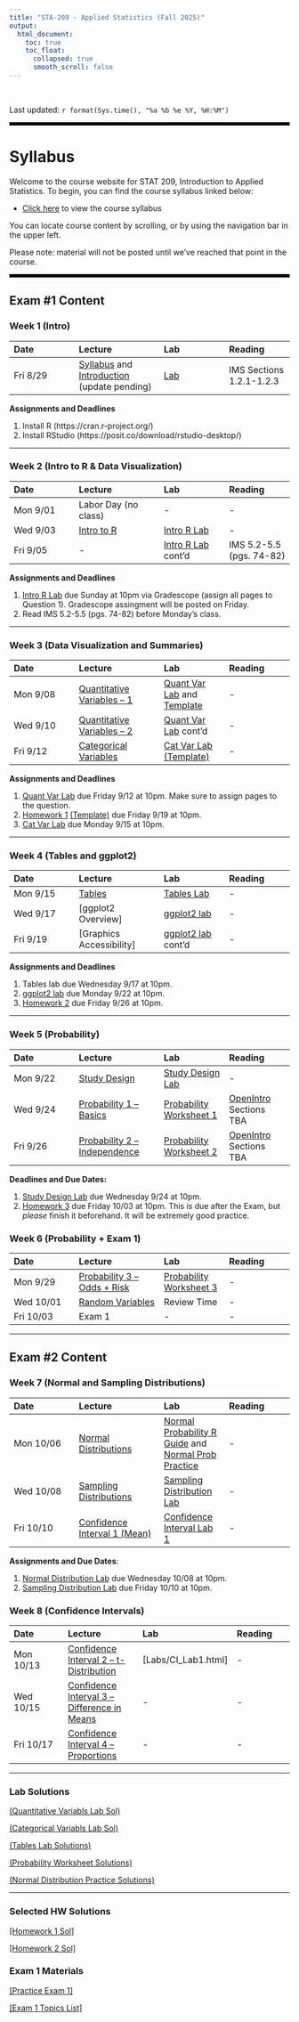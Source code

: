 ---
title: "STA-209 - Applied Statistics (Fall 2025)"
output:
  html_document:
    toc: true
    toc_float:
      collapsed: true
      smooth_scroll: false
---

$~$

Last updated: `r format(Sys.time(), "%a %b %e %Y, %H:%M")`

<hr style="border: none; border-top: 5px solid black;">

# Syllabus

Welcome to the course website for STAT 209, Introduction to Applied Statistics. To begin, you can find the course syllabus linked below:

- [Click here](syllabus209f25.html) to view the course syllabus

You can locate course content by scrolling, or by using the navigation bar in the upper left.  

Please note: material will not be posted until we've reached that point in the course.

<hr style="border: none; border-top: 5px solid black;">

## Exam \#1 Content

### Week 1 (Intro)

| Date | Lecture | Lab | Reading |
|:-----|:-------|:-----|:-----|
| Fri 8/29 | [Syllabus](syllabus209f25.html) and [Introduction](Lectures/209_Introduction.pdf) (update pending) | [Lab](Labs/00_markdown.html) | IMS Sections 1.2.1-1.2.3 |

**Assignments and Deadlines**

1) Install R (https://cran.r-project.org/)
2) Install RStudio (https://posit.co/download/rstudio-desktop/)

---

### Week 2 (Intro to R & Data Visualization)

| Date | Lecture | Lab | Reading |
|:-----|:-------|:-----|:-----|
| Mon 9/01 | Labor Day (no class) | - | - |
| Wed 9/03 | [Intro to R](Lectures/01_R_introduction.pdf) | [Intro R Lab](Labs/01_introR.html) | - |
| Fri 9/05 | - | [Intro R Lab](Labs/01_introR.html) cont'd | IMS 5.2-5.5 (pgs. 74-82) |

**Assignments and Deadlines**

1) [Intro R Lab](Labs/01_introR.html) due Sunday at 10pm via Gradescope (assign all pages to Question 1). Gradescope assingment will be posted on Friday.
2) Read IMS 5.2-5.5 (pgs. 74-82) before Monday's class.

---

### Week 3 (Data Visualization and Summaries)

| Date | Lecture | Lab | Reading |
|:-----|:-------|:-----|:-----|
| Mon 9/08 | [Quantitative Variables -- 1](Lectures/QuantVar1.pdf) | [Quant Var Lab](Labs/QuantVarLab.html) and [Template](Labs/QuantVarLab.Rmd) | - |
| Wed 9/10 | [Quantitative Variables -- 2](Lectures/QuantVar2.pdf) | [Quant Var Lab](Labs/QuantVarLab.html) cont'd | - |
| Fri 9/12 | [Categorical Variables](Lectures/CategoricalVariables.pdf) | [Cat Var Lab](Labs/CatVarLab.html) [(Template)](Labs/CatVarLab.Rmd) | - |

**Assignments and Deadlines**

1) [Quant Var Lab](Labs/QuantVarLab.html) due Friday 9/12 at 10pm. Make sure to assign pages to the question.
2) [Homework 1](Homework/Homework1.html) [(Template)](Homework/Homework1.Rmd) due Friday 9/19 at 10pm.
3) [Cat Var Lab](Labs/CatVarLab.html) due Monday 9/15 at 10pm.

---

### Week 4 (Tables and ggplot2)
| Date | Lecture | Lab | Reading |
|:-----|:-------|:-----|:-----|
| Mon 9/15 | [Tables](Lectures/Tables.pdf) | [Tables Lab](Labs/TablesLab.html)| - |
| Wed 9/17 | [ggplot2 Overview] | [ggplot2 lab](Labs/ggplot2_lab.html) | - |
| Fri 9/19 | [Graphics Accessibility] | [ggplot2 lab](Labs/ggplot2_lab.html) cont'd | - |

**Assignments and Deadlines**

1) Tables lab due Wednesday 9/17 at 10pm.
2) [ggplot2 lab](Labs/ggplot2_lab.html) due Monday 9/22 at 10pm.
3) [Homework 2](Homework/Homework2.html) due Friday 9/26 at 10pm.

---

### Week 5 (Probability)
| Date | Lecture | Lab | Reading |
|:-----|:-------|:-----|:-----|
| Mon 9/22 | [Study Design](Lectures/StudyDesign.pdf) | [Study Design Lab](Labs/StudyDesign_Lab.html) | -|
| Wed 9/24 | [Probability 1 -- Basics](Lectures/Probability1.pdf) | [Probability Worksheet 1](Labs/ProbWorksheet1.pdf) | [OpenIntro](https://www.biostat.jhsph.edu/~iruczins/teaching/books/2019.openintro.statistics.pdf) Sections TBA|
| Fri 9/26 | [Probability 2 -- Independence](Lectures/Probability2.pdf) | [Probability Worksheet 2](Labs/ProbWorksheet2.pdf) | [OpenIntro](https://www.biostat.jhsph.edu/~iruczins/teaching/books/2019.openintro.statistics.pdf) Sections TBA |

**Deadlines and Due Dates:**

1) [Study Design Lab](Labs/StudyDesign_Lab.html) due Wednesday 9/24 at 10pm.
2) [Homework 3](Homework/Homework3.html) due Friday 10/03 at 10pm. This is due after the Exam, but *please* finish it beforehand. It will be extremely good practice.

### Week 6 (Probability + Exam 1)

| Date | Lecture | Lab | Reading |
|:-----|:-------|:-----|:-----|
| Mon 9/29 | [Probability 3 -- Odds + Risk](Lectures/Probability3.pdf) | [Probability Worksheet 3](Labs/ProbWorksheet3.pdf) | - |
| Wed 10/01 | [Random Variables](Lectures/RandomVariables.pdf) | Review Time | - |
| Fri 10/03 | Exam 1 | - | - |

---

## Exam \#2 Content

### Week 7 (Normal and Sampling Distributions)

| Date | Lecture | Lab | Reading |
|:-----|:-------|:-----|:-----|
| Mon 10/06 | [Normal Distributions](Lectures/NormalDistribution.pdf) | [Normal Probability R Guide](Labs/NormalDistribution_Lab_Setup.html) and [Normal Prob Practice](Labs/NormalDistribution_Lab.pdf) | - |
| Wed 10/08 | [Sampling Distributions](Lectures/SamplingDistributions.pdf) | [Sampling Distribution Lab](Labs/SamplingDistribution_Lab.html) | - |
| Fri 10/10 | [Confidence Interval 1 (Mean)](Lectures/CI1.pdf) | [Confidence Interval Lab 1](Labs/CI_Lab1.html) | - |

**Assignments and Due Dates**:

1) [Normal Distribution Lab](Labs/NormalDistribution_Lab.pdf) due Wednesday 10/08 at 10pm.
2) [Sampling Distribution Lab](Labs/SamplingDistribution_Lab.html) due Friday 10/10 at 10pm.

### Week 8 (Confidence Intervals)

| Date | Lecture | Lab | Reading |
|:-----|:-------|:-----|:-----|
| Mon 10/13 | [Confidence Interval 2 -- t-Distribution](Lectures/CI2.pdf) | [Labs/CI_Lab1.html] | - |
| Wed 10/15 | [Confidence Interval 3 -- Difference in Means](Lectures/CI3.pdf) | - | - |
| Fri 10/17 | [Confidence Interval 4 -- Proportions](Lectures/CI4.pdf) | - | - |

---

### Lab Solutions

[(Quantitative Variabls Lab Sol)](Labs/QuantVarLab_Solutions.html)

[(Categorical Variabls Lab Sol)](Labs/CatVarLab_Solutions.html)

[(Tables Lab Solutions)](Labs/TablesLab_Solutions.html)

[(Probability Worksheet Solutions)](Labs/ProbWorksheets_Solutions.pdf)

[(Normal Distribution Practice Solutions)](Labs/NormalDistribution_Lab_Solutions.html)

---

### Selected HW Solutions

[[Homework 1 Sol]](Homework/Homework1_Solutions.html)

[[Homework 2 Sol]](Homework/Homework2_Solutions.html)

### Exam 1 Materials

[[Practice Exam 1]](Exams/practice_exam1.pdf)

[[Exam 1 Topics List]](Exams/topic_list_exam1.html)

<!-- **Assignments and Deadlines** -->

<!-- 1) Intro R Lab due Sunday 2/02 at 10pm. I only want to see the 3 questions from the lab in your submission file, not the entire text of the tutorial lab. Practice formatting to make everything look pretty. Make sure to select answers in your submission on Gradescope. -->

<!-- ---  -->

<!-- ### Week 3 (Data Visualization and Numerical Summaries) -->
<!-- | Date | Lecture | Lab | Reading | -->
<!-- |:-----|:-------|:-----|:-----| -->
<!-- | Mon 2/03 | [Data Visualization Part 2](Lectures_Spring25/03_DataVisualization_Part2.pdf) | [Data Viz Lab](Labs_Spring25/DataVisualizationLab.html) and [Template](Labs_Spring25/DataVisualizationLab.Rmd)| - | -->
<!-- | Wed 2/05 | - | [ggplot lab](Labs_Spring25/ggplot2_lab.html) | - | -->
<!-- | Fri 2/07 | - | [ggplot lab](Labs_Spring25/ggplot2_lab.html) cont'd | - | -->

<!-- **Assignments and Deadlines** -->

<!-- 1) [Data Viz Lab](Labs_Spring25/DataVisualizationLab.html) due Wednesday 2/05 at 10pm. -->
<!-- 2) [Homework 1](Homework_Spring25/Homework1.html) is assigned Monday 2/03 and will be due the following Monday 2/10 at 10pm. The R markdown file for writing your answers can be found [here](Homework_Spring25/Homework1.Rmd) -->
<!-- 3) [ggplot lab](Labs_Spring25/ggplot2_lab.html) due Monday 2/10 at 10pm. -->

<!-- --- -->

<!-- ### Week 4 (Describing Data / Study Design) -->
<!-- | Date | Lecture | Lab | Reading | -->
<!-- |:-----|:-------|:-----|:-----| -->
<!-- | Mon 2/10 | [Numerical Summaries](Lectures_Spring25/04_NumericalSummaries.pdf) | - | IMS Sections 5.2, 5.4, and 5.6 | -->
<!-- | Wed 2/12 | [Tables](Lectures_Spring25/05_Tables.pdf) | [Tables Lab](Labs_Spring25/tables_and_descriptions_lab.html) | - | -->
<!-- | Fri 2/14 | [Study Design](Lectures_Spring25/06_StudyDesign.pdf) | [Design Lab](Labs_Spring25/Design_lab.html) | IMS Chapter 2 (pgs. 28-37) | -->

<!-- **Assignments and Deadlines** -->

<!-- 1) [Homework 2](Homework_Spring25/Homework2.html) assigned Wed 2/12 and due Friday 2/21 at 10pm. -->
<!-- 2) [Tables Lab](Labs_Spring25/tables_and_descriptions_lab.html) due Wednesday 2/19 at 10pm. -->
<!-- 3) [Design Lab](Labs_Spring25/Design_lab.html) due Wednesday 2/19 at 10pm. -->
<!-- 4) Exam 1 will be Wednesday 2/26 during normal class time. Monday 2/24 will be a review day. -->

<!-- --- -->

<!-- ### Week 5 (Correlation and Regression) -->
<!-- | Date | Lecture | Lab | Reading | -->
<!-- |:-----|:-------|:-----|:-----| -->
<!-- | Mon 2/17 | Lab and Homework Day | - | - | -->
<!-- | Wed 2/19 | [Correlation](Lectures_Spring25/07_Correlation.pdf) | [Correlation and Regression Lab](Labs_Spring25/corr_regression_lab.html) | - | -->
<!-- | Fri 2/21 | [Linear Regression](Lectures_Spring25/08_LinearRegression.pdf) | [Correlation and Regression Lab](Labs_Spring25/corr_regression_lab.html) | - | -->

<!-- **Assignments and Deadlines** -->

<!-- 1) [Homework 3](Homework_Spring25/Homework3.html) is due Friday 2/27 at 10pm. The HW is extremely similar to some exam questions. I recommend finishing this early. -->
<!-- 2) Exam 1 will be Wednesday 2/26 during normal class time. Monday 2/24 will be a review day. -->

<!-- --- -->

<!-- ### Week 6 (Exam 1) -->
<!-- | Date | Lecture | Lab | Reading | -->
<!-- |:-----|:-------|:-----|:-----| -->
<!-- | Mon 2/24 | Review Day | - | Optional: IMS Chapter 7.1 - 7.2.4 (pages 105-119, avoid strength of fit section) | -->
<!-- | Wed 2/26 | Exam 1 | - | - | -->
<!-- | Fri 2/28 | - | [dplyr Lab](Labs_Spring25/dplyr_lab.html) | - | -->

<!-- **Assignments and Deadlines** -->

<!-- 1) [Regression Lab](Labs_Spring25/corr_regression_lab.html) due Monday 2/24 at 10pm. -->
<!-- 2) [dplyr Lab](Labs_Spring25/dplyr_lab.html) due Wednesday 3/05 at 10pm. -->

<!-- --- -->

<!-- ## Exam \#2 Content -->

<!-- ### Week 7 (Probability) -->
<!-- | Date | Lecture | Lab | Reading | -->
<!-- |:-----|:-------|:-----|:-----| -->
<!-- | Mon 3/03 | [Probability 1](Lectures_Spring25/Probability1.pdf) | [Probability Worksheet 1](Labs_Spring25/ProbWorksheet1.pdf) | [OpenIntro](https://www.biostat.jhsph.edu/~iruczins/teaching/books/2019.openintro.statistics.pdf) Sections 3.1.1-3.1.4 and 3.1.6| -->
<!-- | Wed 3/05 | [Probability 2](Lectures_Spring25/Probability2.pdf) | [Probability Worksheet 2](Labs_Spring25/ProbWorksheet2.pdf) | [OpenIntro](https://www.biostat.jhsph.edu/~iruczins/teaching/books/2019.openintro.statistics.pdf) Sections 3.1.5 and 3.2.1-3.2.5 | -->
<!-- | Fri 3/07 | [Odds and Relative Risk](Lectures_Spring25/Odds_Risk.pdf) | [Probability Worksheet 3](Labs_Spring25/ProbWorksheet3.pdf) | - | -->

<!-- **Assignments and Deadlines** -->

<!-- 1) [Homework 4](Homework_Spring25/Homework4.html) due Friday 3/28 at 10pm. -->

<!-- --- -->

<!-- ### Week 8\* (Normal Distributions) -->
<!-- | Date | Lecture | Lab | Reading | -->
<!-- |:-----|:-------|:-----|:-----| -->
<!-- | Mon 3/24 | [Expectation and Variance](Lectures_Spring25/Probability3_ExpVar.pdf) and [Normal Distributions](Lectures_Spring25/NormalDistribution.pdf) | [Normal Distribution Lab](Labs_Spring25/normaldist_probabilities_lab.html) | - | -->
<!-- | Wed 3/26 | [Sampling Distributions](Lectures_Spring25/SamplingDistributions.pdf) | [Normal Distribution Lab](Labs_Spring25/normaldist_probabilities_lab.html) cont'd | - | -->
<!-- | Fri 3/28 | [Confidence Intervals for a Population Mean](Lectures_Spring25/ConfidenceIntervals_PopMean.pdf) | [CI Lab 1](Labs_Spring25/confidence_intervals_1.html) | - | -->

<!-- **Assignments and Deadlines** -->

<!-- 1) Probability Worksheets scanned and uploaded to gradescope by Wednesday 3/26 at 10pm. -->
<!-- 2) Normal Distribution Lab due Sunday 3/30 at 10pm. -->
<!-- 3) CI Lab 1 due Wednesday 4/02 at 10pm. -->

<!-- --- -->

<!-- ### Week 9 (Confidence Intervals) -->
<!-- | Date | Lecture | Lab | Reading | -->
<!-- |:-----|:-------|:-----|:-----| -->
<!-- | Mon 3/31 | [More on CIs](Lectures_Spring25/CI_tDist.pdf) and  [CIs for Difference in Means](Lectures_Spring25/CI_DiffMeans.pdf)| [CI Lab 1](Labs_Spring25/confidence_intervals_1.html) | - | -->
<!-- | Wed 4/02 | Homework and Lab Day | [CI Lab 1] cont'd | [CI for Means -- Quick Guide](CI_for_means_quickguide.html) | -->
<!-- | Fri 4/04 | [Confidence Intervals for Proportions](Lectures_Spring25/CI_proportions_209.pdf) | [CI Lab 2](Labs_Spring25/CI_Lab2.html) | - | -->

<!-- **Assignments and Deadlines** -->

<!-- 1) Exam 2 on Friday 4/11 in normal class time.  -->
<!-- 2) CI Lab 1 due Friday 4/04 at 10pm. -->
<!-- 3) [HW5](Homework_Spring25/Homework5_209.html) due Friday 4/11 at 10pm. -->
<!-- 4) [HW6](Homework_Spring25/Homework6_209.html) due Friday 4/18 at 10pm. -->

<!-- --- -->

<!-- ### Week 10 (CIs and Exam) -->
<!-- | Date | Lecture | Lab | Reading | -->
<!-- |:-----|:-------|:-----|:-----| -->
<!-- | Mon 4/07 | [Bootstrapping](Lectures_Spring25/Bootstrapping.pdf) | [Bootstrapping Lab](Labs_Spring25/Bootstrapping_Lab.html) | [CI for Props. -- Quick Guide](CI_for_props_quickguide.html) | -->
<!-- | Wed 4/09 | Review Day | - | - | -->
<!-- | Fri 4/11 | Exam 2  | - | - | -->

<!-- **Assignments and Deadlines** -->

<!-- 1) CI Lab 2 due Tuesday 4/08 at 10pm. -->
<!-- 2) Bootstrapping Lab due Wednesday 4/09 at 10pm. -->
<!-- 3) [Project Info](Exams_Spring25/STA209_project.html) -->

<!-- --- -->

<!-- ### Week 11 (Hypothesis Testing) -->

<!-- | Date | Lecture | Lab | Reading | -->
<!-- |:-----|:-------|:-----|:-----| -->
<!-- | Mon 4/14 | [Hypothesis Testing 1](Lectures_Spring25/HypothesisTesting1.pdf) | [Testing Worksheet (PDF)](Labs_Spring25/TestingWorksheet1.pdf) [Webpage Format](Labs_Spring25/TestingWorksheet1.html) | - | -->
<!-- | Wed 4/16 | Project and Worksheet Day | Worksheet 1 cont'd | - | -->
<!-- | Fri 4/18 | [HT - P-values and Test-stats](Lectures_Spring25/HypothesisTesting2.pdf) | [Testing Worksheet 2 (PDF)](Labs_Spring25/TestingWorksheet2.pdf) [Webpage Format](Labs_Spring25/TestingWorksheet2.html) | - | -->

<!-- **Assignments and Deadlines** -->

<!-- 1) Project groups due Wednesday night at 10pm. -->
<!-- 2) Testing Worksheet 1 due Friday 4/18 at 10pm. -->
<!-- 3) Testing Worksheet 2 due Monday 4/21 at 10pm. -->

<!-- --- -->

<!-- ### Week 12 (Hypothesis Test cont'd) -->

<!-- | Date | Lecture | Lab | Reading | -->
<!-- |:-----|:-------|:-----|:-----| -->
<!-- | Mon 4/21 | [HT - Props and Means](Lectures_Spring25/HypothesisTesting3.pdf) and [HT - More on Differences](Lectures_Spring25/HypothesisTesting4.pdf) | [Testing Worksheet 3 (PDF)](Labs_Spring25/TestingWorksheet3.pdf) [Webpage Format](Labs_Spring25/TestingWorksheet3.html) | - | -->
<!-- | Wed 4/23 | [HT - Decision Making](Lectures_Spring25/HypothesisTesting5.pdf)  | [Testing Worksheet 4 (PDF)](Labs_Spring25/TestingWorksheet4.pdf) [Webpage Format](Labs_Spring25/TestingWorksheet4.html) | [ASA Statement on P-values](https://www.amstat.org/asa/files/pdfs/p-valuestatement.pdf) | -->
<!-- | Fri 4/25 | [Chi Square Tests (GoF)](Lectures_Spring25/Chi2Test.pdf) | [Testing Lab](Labs_Spring25/HypothesisTestingLab.html) | - | -->

<!-- **Assignments and Deadlines** -->

<!-- 1) Testing Worksheet 3 due Friday 4/25 at 10pm. -->
<!-- 2) Project proposal due Friday 4/25 at 10pm (gradescope link will be posted). -->
<!-- 3) Testing Worksheet 4 will take the place of HW7 due Friday 5/2 at 10pm. -->
<!-- 4) [Exam 2 corrections](Exams_Spring25/exam2_corrections.pdf) will be posted on Gradescope and due Friday 5/2 at 10pm. Potentiality for half credit earned back for missed questions (available to all). -->

<!-- --- -->

<!-- ### Week 13 (Chi-square and ANOVA) -->

<!-- | Date | Lecture | Lab | Reading | -->
<!-- |:-----|:-------|:-----|:-----| -->
<!-- | Mon 4/28 | [Chi Square Tests (Ind.)](Lectures_Spring25/Chi2_Independence.pdf) | [Testing Lab](Labs_Spring25/HypothesisTestingLab.html) cont'd | - | -->
<!-- | Wed 4/30 | [ANOVA 1](Lectures_Spring25/Anova1.pdf) | [ANOVA Lab](Labs_Spring25/ANOVA_lab.html) Q1+2 | - | -->
<!-- | Fri 5/02 | [ANOVA 2](Lectures_Spring25/Anova2.pdf) | [ANOVA Lab](Labs_Spring25/ANOVA_lab.html) Q3+ | - | -->

<!-- **Assignments and Deadlines** -->

<!-- 1) Testing Lab due Friday 5/02 at 10pm. We won't have extra time to work on it Wednesday. -->
<!-- 2) Anova Lab due Sunday 5/04 at 10pm. -->
<!-- 3) Project exploratory analysis due Friday 5/09 at 10pm. -->

<!-- [Project Writeup Example](Exams_Spring25/final_writeup.pdf) courtesy of Professor Nolte. -->

<!-- --- -->

<!-- ### Week 14 (Finishing Up) -->

<!-- | Date | Lecture | Lab | Reading | -->
<!-- |:-----|:-------|:-----|:-----| -->
<!-- | Mon 5/05 | [ANOVA - SLR](Lectures_Spring25/ANOVA_SLR.pdf)  | [ANOVA Regression Lab](Labs_Spring25/ANOVA_regression_lab.html) Q1 | - | -->
<!-- | Wed 5/07 | [ANOVA - MLR](Lectures_Spring25/ANOVA_MLR.pdf) | [ANOVA Regression Lab](Labs_Spring25/ANOVA_regression_lab.html) Q2+3 | - | -->
<!-- | Fri 5/09 | [Regression Errors](Lectures_Spring25/Regression_Error.pdf) | [ANOVA Regression Lab](Labs_Spring25/ANOVA_regression_lab.html) Q4+5 | - | -->

<!-- *Bonus*: [AI and Machine Learning Overview](Lectures_Spring25/AI_ML.pdf) -->

<!-- **Assignments and Deadlines** -->

<!-- 1) Project exploratory analysis due Friday 5/09 at 10pm. -->
<!-- 2) [ANOVA Regression Lab](Labs_Spring25/ANOVA_regression_lab.html) due Monday 5/12 at 10pm (solutions will be posted ahead of time). -->


<!-- --- -->


<!-- ## Exam 1 Info -->

<!-- Exam 1 will be in-class Wednesday Feb. 26. -->

<!-- [Exam 1 Topics Outline](Exams_Spring25/topic_list_exam1.html) -->

<!-- [Practice Exam 1](Exams_Spring25/practice_exam1.html) file and ([PDF Format](Exams_Spring25/practice_exam1.pdf)) -->

<!-- --- -->

<!-- ## Exam 2 Info -->

<!-- Exam 2 will be in-class Friday 4/11. -->

<!-- [Exam 2 Topics Outline](Exams_Spring25/topic_list_exam2_209.html) -->

<!-- [Practice Exam 2](Exams_Spring25/practice_exam2.html) -->

<!-- [Formula Sheet](Exams_Spring25/exam2_formulas.pdf) -->

<!-- --- -->

<!-- ### Exam 3 Info -->

<!-- [Exam 3 Topics List](exams/topic_list_exam3_209.pdf) -->

<!-- [Short Answer Practice](exams/Exam3_shortanswer_209.html) -->

<!-- [Methods Review](exams/STA209_methodsreview.pdf) and [(Solution)](Exams_Spring25/Methods_review_solutions.html) -->

<!-- [Practice Exam 1](exams/exam3_practice1_209.pdf) and [(Solutions)](Exams_Spring25/exam3_practice1_209_solutions.pdf) and [(Question4)](Exams_Spring25/exam3_practice1_Q4.html) -->

<!-- [Practice Exam 2](exams/practice_exam3.pdf) and [(Solutions)](Exams_Spring25/practice_exam3_solutions.pdf) -->

<!-- [Formula Sheet](exams/exam3_formulas209.pdf) -->

<!-- --- -->

<!-- ### Lab Solutions -->

<!-- [Intro R Lab](Labs_Spring25/01_introR_solutions.html) -->

<!-- [Data Viz Lab](Labs_Spring25/DataVisualizationLab_Solutions.html) -->

<!-- [Ggplot2 Lab](Labs_Spring25/ggplot_lab_solutions.html) -->

<!-- [Tables Lab](Labs_Spring25/tables_lab_solutions.html) -->

<!-- [Design Lab](Labs_Spring25/design_lab_solutions.html) -->

<!-- [Regression Lab](Labs_Spring25/corr_regression_lab_solutions.html) -->

<!-- [Normal Dist. Lab](Labs_Spring25/normaldist_probabilities_lab_sol.html) -->

<!-- [CI Lab 1](Labs_Spring25/confidence_intervals_1_sol.html) -->

<!-- [Probability "FunSheets"](Labs_Spring25/ProbWorksheets_Solutions.pdf) -->

<!-- [CI Lab 2](Labs_Spring25/CI_Lab2_sol.html) -->

<!-- [Testing Worksheet 1](Labs_Spring25/TestingWorksheet1_sol.html) -->

<!-- [Testing Worksheet 2](Labs_Spring25/TestingWorksheet2_sol.html) -->

<!-- [Testing Worksheet 3](Labs_Spring25/TestingWorksheet3_sol.html) -->

<!-- [Testing Worksheet 4](Labs_Spring25/TestingWorksheet4_sol.html) -->

<!-- [Testing Lab](Labs_Spring25/HypothesisTestingLab_sol.html) -->

<!-- [ANOVA Lab](Labs_Spring25/ANOVA_lab_sol.html) -->

<!-- [ANOVA Regression Lab](Labs_Spring25/ANOVA_regression_lab_solutions.html) -->

<!-- ### Selected HW Solutions -->

<!-- [Homework 2](Homework_Spring25/Homework2_solutions.pdf) -->